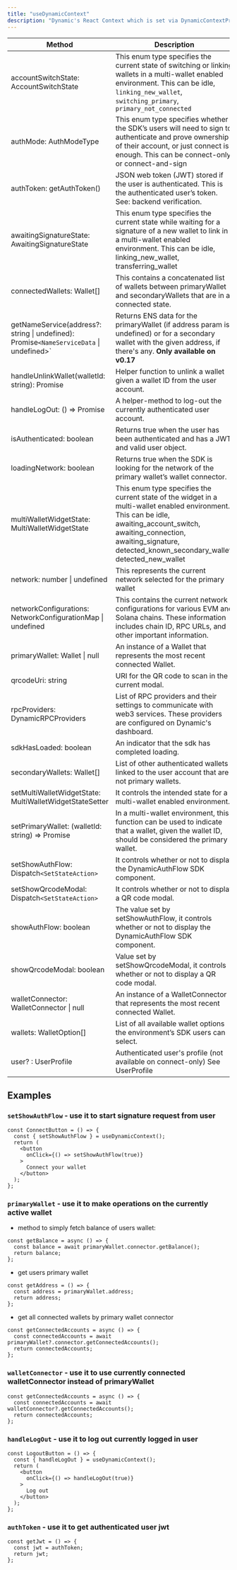 ```yaml
---
title: "useDynamicContext"
description: "Dynamic's React Context which is set via DynamicContextProvider"
---
```


| Method                                         | Description                                                                                                                                                                                            |
| ---------------------------------------------- | ------------------------------------------------------------------------------------------------------------------------------------------------------------------------------------------------------ |
| accountSwitchState: AccountSwitchState         | This enum type specifies the current state of switching or linking wallets in a multi-wallet enabled environment. This can be idle, `linking_new_wallet`, `switching_primary`, `primary_not_connected` |
| authMode: AuthModeType                         | This enum type specifies whether the SDK’s users will need to sign to authenticate and prove ownership of their account, or just connect is enough. This can be connect-only or connect-and-sign       |
| authToken: getAuthToken()                      | JSON web token (JWT) stored if the user is authenticated. This is the authenticated user’s token. See: backend verification.                                                                           |
| awaitingSignatureState: AwaitingSignatureState | This enum type specifies the current state while waiting for a signature of a new wallet to link in a multi-wallet enabled environment. This can be idle, linking_new_wallet, transferring_wallet      |
| connectedWallets: Wallet[]                     | This contains a concatenated list of wallets between primaryWallet and secondaryWallets that are in a connected state.                                                                                 |
|              getNameService(address?: string \| undefined): Promise`<NameServiceData` \| undefined>`                                  | Returns ENS data for the primaryWallet (if address param is undefined) or for a secondary wallet with the given address, if there's any. **Only available on v0.17**                                   |
| handleUnlinkWallet(walletId: string): Promise | Helper function to unlink a wallet given a wallet ID from the user account. | 
| handleLogOut: () => Promise | A helper-method to log-out the currently authenticated user account. | 
| isAuthenticated: boolean | Returns true when the user has been authenticated and has a JWT and valid user object. | 
| loadingNetwork: boolean | Returns true when the SDK is looking for the network of the primary wallet’s wallet connector. | 
| multiWalletWidgetState: MultiWalletWidgetState | This enum type specifies the current state of the widget in a multi-wallet enabled environment. This can be idle, awaiting_account_switch, awaiting_connection, awaiting_signature, detected_known_secondary_wallet, detected_new_wallet | 
| network: number \| undefined |  This represents the current network selected for the primary wallet | 
| networkConfigurations: NetworkConfigurationMap \| undefined  | This contains the current network configurations for various EVM and Solana chains. These information includes chain ID, RPC URLs, and other important information. | 
| primaryWallet: Wallet \| null | An instance of a Wallet that represents the most recent connected Wallet.|
| qrcodeUri: string | URI for the QR code to scan in the current modal.|
| rpcProviders: DynamicRPCProviders | List of RPC providers and their settings to communicate with web3 services. These providers are configured on Dynamic's dashboard.|
| sdkHasLoaded: boolean | An indicator that the sdk has completed loading.|
| secondaryWallets: Wallet[] | List of other authenticated wallets linked to the user account that are not primary wallets.|
| setMultiWalletWidgetState: MultiWalletWidgetStateSetter | It controls the intended state for a multi-wallet enabled environment.|
| setPrimaryWallet: (walletId: string) => Promise |In a multi-wallet environment, this function can be used to indicate that a wallet, given the wallet ID, should be considered the primary wallet.|
| setShowAuthFlow: Dispatch`<SetStateAction>` | It controls whether or not to display the DynamicAuthFlow SDK component.|
| setShowQrcodeModal: Dispatch`<SetStateAction>` |  It controls whether or not to display a QR code modal.|
| showAuthFlow: boolean |  The value set by setShowAuthFlow, it controls whether or not to display the DynamicAuthFlow SDK component.|
| showQrcodeModal: boolean | Value set by setShowQrcodeModal, it controls whether or not to display a QR code modal. |
|walletConnector: WalletConnector \| null | An instance of a WalletConnector that represents the most recent connected Wallet. | 
| wallets: WalletOption[] | List of all available wallet options the environment’s SDK users can select. | 
| user? : UserProfile | Authenticated user's profile (not available on connect-only) See UserProfile | 

## Examples

### `setShowAuthFlow` - use it to start signature request from user

```Text TypeScript
const ConnectButton = () => {
  const { setShowAuthFlow } = useDynamicContext();
  return (
    <button
      onClick={() => setShowAuthFlow(true)}
    >
      Connect your wallet
    </button>
  );
};
```

### `primaryWallet` - use it to make operations on the currently active wallet

- method to simply fetch balance of users wallet:

```Text TypeScript
const getBalance = async () => {
  const balance = await primaryWallet.connector.getBalance();
  return balance;
};
```

- get users primary wallet

```Text TypeScript
const getAddress = () => {
  const address = primaryWallet.address;
  return address;
};
```

- get all connected wallets by primary wallet connector

```Text TypeScript
const getConnectedAccounts = async () => {
  const connectedAccounts = await primaryWallet?.connector.getConnectedAccounts();
  return connectedAccounts;
};
```

### `walletConnector` - use it to use currently connected walletConnector instead of primaryWallet

```Text TypeScript
const getConnectedAccounts = async () => {
  const connectedAccounts = await walletConnector?.getConnectedAccounts();
  return connectedAccounts;
};
```

### `handleLogOut` - use it to log out currently logged in user

```Text TypeScript
const LogoutButton = () => {
  const { handleLogOut } = useDynamicContext();
  return (
    <button
      onClick={() => handleLogOut(true)}
    >
      Log out
    </button>
  );
};
```

### `authToken` - use it to get authenticated user jwt

```Text TypeScript
const getJwt = () => {
  const jwt = authToken;
  return jwt;
};
```
